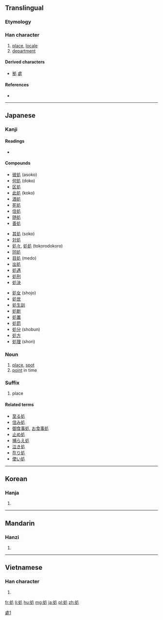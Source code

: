 {{also|處}}
==Translingual==
{{ja-forms|処|[[处]]|[[處]]}}

===Etymology===
{{Han compound|夂|几|t2=table|ls=ic}}

===Han character===
{{Han char|rn=16|rad=几|as=03|sn=5|four=|canj=竹水竹弓 (HEHN)|ids=⿺[[夂]][[几]]}}

# [[place]], [[locale]]
# [[department]]

====Derived characters====
* [[拠]] [[處]]

====References====
* {{Han ref|kx=0134.050|dkj=01745|dj=0299.150|hdz=10276.130|uh=51E6|ud=20966}}

----

==Japanese==

===Kanji===
{{ja-kanji|grade=6|rs=几03|style=s|kyu=處}}

====Readings====
* {{ja-readings
| goon=<!--
-->[[しょ]] ([[sho]])
| kanon=<!--
-->[[しょ]] ([[sho]])
| kun=<!--
-->[[おる]] ([[処る]], ''[[oru]]''), <!--
-->[[か]] / [[が]] (''[[ka]]'', ''[[ga]]''), suffix indicating a place, <!--
-->[[く]] (''[[ku]]''), suffix indicating a place, <!--
-->[[こ]] (''[[ko]]''), suffix indicating a place, <!--
-->[[と]] / [[ど]] (''[[to]]'', ''[[do]]''), suffix indicating a place, <!--
-->[[ところ]] (''[[tokoro]]''), <!--
-->[[とこ]] (''[[toko]]''), <!--
-->[[しょす]] ([[処す]], ''[[shosu]]''), equivalent to しょする, <!--
-->[[しょする]] ([[処する]], ''[[shosuru]]''), "to [[deal with]]", "to [[sentence]] (for a crime)"
}}

====Compounds====
{{top3}}
* [[彼処]] (asoko)
* [[何処]] (doko)
* [[区処]]
* [[此処]] (koko)
* [[酒処]]
* [[死処]]
* [[住処]]
* [[随処]]
* [[善処]]
{{mid3}}
* [[其処]] (soko)
* [[対処]]
* [[処々]], [[処処]] (tokorodokoro)
* [[同処]]
* [[目処]] (medo)
* [[出処]]
* [[処遇]]
* [[処刑]]
* [[処決]]
{{mid3}}
* [[処女]] (shojo)
* [[処世]]
* [[処生訓]]
* [[処断]]
* [[処置]]
* [[処罰]]
* [[処分]] (shobun)
* [[処方]]
* [[処理]] (shori)
{{bottom}}

===Noun===
{{ja-noun|ところ|kyu=處}}

# [[place]], [[spot]]
# [[point]] in time

===Suffix===
{{ja-noun|どころ|kyu=處}}

# place

====Related terms====
* [[至る処]]
* [[住み処]]
* [[御食事処]], [[お食事処]]
* [[止め処]]
* [[捕らえ処]]
* [[泣き処]]
* [[在り処]]
* [[使い処]]

----

==Korean==

===Hanja===
{{ko-hanja|hangeul=처|rv=cheo|mr=ch'ŏ}}

# {{defn|lang=ko|sort=几03}}

----

==Mandarin==

===Hanzi===
{{cmn-hanzi|pin=[[chǔ]] ([[chu3]])|wg=ch'u<sup>3</sup>}}

# {{defn|lang=cmn|sort=几03}}

----

==Vietnamese==

===Han character===
{{vi-hantu|[[xứ]], [[xử]]|rs=几03}}

# {{defn|lang=vi}}

[[Category:CJKV characters simplified differently in Japan and China|處1]]

[[fr:処]]
[[li:処]]
[[hu:処]]
[[mg:処]]
[[ja:処]]
[[pl:処]]
[[zh:処]]
